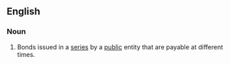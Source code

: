 ==English==

===Noun===
{{en-noun|sg=[[serial]] [[bond]]}}

# {{legal}} Bonds issued in a [[series]] by a [[public]] entity that are payable at different times.
{{anagrams:en/abdeilnors}}